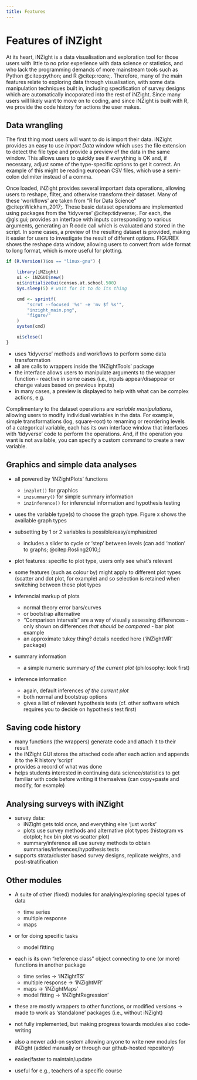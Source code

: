 ```yaml
---
title: Features
---
```


# Features of iNZight

At its heart, iNZight is a data visualisation and exploration tool for those users with little to no prior experience with data science or statistics, and who lack the programming demands of more mainstream tools such as Python @citep:python; and R @citep:rcore;. Therefore, many of the main features relate to exploring data through visualisation, with some data manipulation techniques built in, including specification of survey designs which are automatically incoporated into the rest of iNZight. Since many users will likely want to move on to coding, and since iNZight is built with R, we provide the code history for actions the user makes.



## Data wrangling

The first thing most users will want to do is import their data. iNZight provides an easy to use *Import Data* window which uses the file extension to detect the file type and provide a preview of the data in the same window. This allows users to quickly see if everything is OK and, if necessary, adjust some of the type-specific options to get it correct. An example of this might be reading european CSV files, which use a semi-colon delimiter instead of a comma.


Once loaded, iNZight provides several important data operations, allowing users to reshape, filter, and otherwise transform their dataset. Many of these 'workflows' are taken from "R for Data Science" @citep:Wickham_2017;. These basic dataset operations are implemented using packages from the 'tidyverse' @citep:tidyverse;. For each, the @gls:gui; provides an interface with inputs corresponding to various arguments, generating an R code call which is evaluated and stored in the script. In some cases, a preview of the resulting dataset is provided, making it easier for users to investigate the result of different options. FIGUREX shows the reshape data window, allowing users to convert from wide format to long format, which is more useful for plotting.

```r
if (R.Version()$os == "linux-gnu") {

    library(iNZight)
    ui <- iNZGUI$new()
    ui$initializeGui(census.at.school.500)
    Sys.sleep(5) # wait for it to do its thing

    cmd <- sprintf(
        "scrot --focused '%s' -e 'mv $f %s'",
        "inzight_main.png",
        "figure/"
    )
    system(cmd)

    ui$close()
}
```

* uses 'tidyverse' methods and workflows to perform some data transformation
* all are calls to wrappers inside the 'iNZightTools' package
* the interface allows users to manipulate arguments to the wrapper function - reactive in some cases (i.e., inputs appear/disappear or change values based on previous inputs)
* in many cases, a preview is displayed to help with what can be complex actions, e.g.

Complimentary to the dataset operations are *variable manipulations*, allowing users to modify individual variables in the data. For example, simple transformations (log, square-root) to renaming or reordering levels of a categorical variable, each has its own interface window that interfaces with 'tidyverse' code to perform the operations. And, if the operation you want is not available, you can specify a custom command to create a new variable.




## Graphics and simple data analyses

* all powered by 'iNZightPlots' functions
    * `inzplot()` for graphics
    * `inzsummary()` for simple summary information
    * `inzinference()` for inferencial information and hypothesis testing
* uses the variable type(s) to choose the graph type. Figure x shows the available graph types
* subsetting by 1 or 2 variables is possible/easy/emphasized
    * includes a slider to cycle or 'step' between levels (can add 'motion' to graphs; @citep:Rosling2010;)
* plot features: specific to plot type, users only see what's relevant
* some features (such as colour by) might apply to different plot types (scatter and dot plot, for example) and so selection is retained when switching between these plot types

* inferencial markup of plots
    * normal theory error bars/curves
    * or bootstrap alternative
    * "Comparison intervals" are a way of visually assessing differences - only shown on differences *that should be compared* - bar plot example
    * an approximate tukey thing? details needed here ('iNZightMR' package)

* summary information
    * a simple numeric summary *of the current plot* (philosophy: look first)
* inference information
    * again, default inferences *of the current plot*
    * both normal and bootstrap options
    * gives a list of relevant hypothesis tests (cf. other software which requires you to decide on hypothesis test first)


## Saving code history

* many functions (the wrappers) generate code and attach it to their result
\begin{lstlisting}[language=R]
data.filtered <- iNZightTools::filterData(iris, "Species", "Setosa")
cat(code(data.filtered))
# iris %>% dplyr::filter(Species == "Setosa")
\end{lstlisting}

* the iNZight GUI stores the attached code after each action and appends it to the R history 'script'
* provides a record of what was done
* helps students interested in continuing data science/statistics to get familiar with code before writing it themselves (can copy+paste and modify, for example)

## Analysing surveys with iNZight

* survey data:
    * iNZight gets told once, and everything else 'just works'
    * plots use survey methods and alternative plot types (histogram vs dotplot; hex bin plot vs scatter plot)
    * summary/inference all use survey methods to obtain summaries/inferences/hypothesis tests

* supports strata/cluster based survey designs, replicate weights, and post-stratification


## Other modules

* A suite of other (fixed) modules for analying/exploring special types of data
    * time series
    * multiple response
    * maps
* or for doing specific tasks
    * model fitting

* each is its own "reference class" object connecting to one (or more) functions in another package
    * time series -> 'iNZightTS'
    * multiple response -> 'iNZightMR'
    * maps -> 'iNZightMaps'
    * model fitting -> 'iNZightRegression'
* these are mostly wrappers to other functions, or modified versions -> made to work as 'standalone' packages (i.e., without iNZight)
* not fully implemented, but making progress towards modules also code-writing

* also a newer add-on system allowing anyone to write new modules for iNZight (added manually or through our github-hosted repository)
* easier/faster to maintain/update
* useful for e.g., teachers of a specific course


